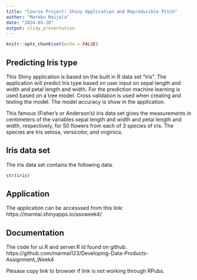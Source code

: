 ---
title: "Course Project: Shiny Application and Reproducible Pitch"
author: "Markku Maijala"
date: "2024-05-20"
output: slidy_presentation
---

```{r setup, include=FALSE}
knitr::opts_chunk$set(echo = FALSE)
```

## Predicting Iris type

This Shiny application is based on the built in R data set "iris". The application will predict Iris type based on user input on sepal length and width and petal length and width. For the prediction machine learning is used based on a tree model. Cross validation is used when creating and testing the model. The model accuracy is show in the application.

This famous (Fisher's or Anderson's) iris data set gives the measurements in centimeters of the variables sepal length and width and petal length and width, respectively, for 50 flowers from each of 3 species of iris. The species are Iris setosa, versicolor, and virginica.


## Iris data set

The iris data set contains the following data.
```{r}
str(iris)
```


## Application

The application can be accesssed from this link: https://marmai.shinyapps.io/assweek4/


## Documentation

The code for ui.R and server.R id found on github.
https://github.com/marmai123/Developing-Data-Products-Assignment_Week4

Plesase copy link to browser if link is not working through RPubs.

